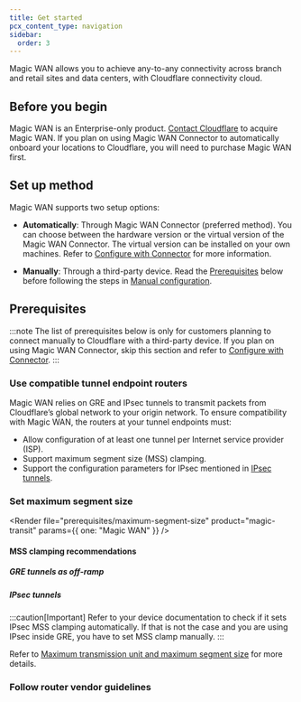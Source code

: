 ```yaml
---
title: Get started
pcx_content_type: navigation
sidebar:
  order: 3
---
```



Magic WAN allows you to achieve any-to-any connectivity across branch and retail sites and data centers, with Cloudflare connectivity cloud.

## Before you begin

Magic WAN is an Enterprise-only product. [Contact Cloudflare](https://www.cloudflare.com/magic-wan/) to acquire Magic WAN. If you plan on using Magic WAN Connector to automatically onboard your locations to Cloudflare, you will need to purchase Magic WAN first.

## Set up method

Magic WAN supports two setup options:

- **Automatically**: Through Magic WAN Connector (preferred method). You can
  choose between the hardware version or the virtual version of the Magic WAN
  Connector. The virtual version can be installed on your own machines. Refer to
  [Configure with Connector](/magic-wan/configuration/connector/) for more
  information.

- **Manually**: Through a third-party device. Read the
  [Prerequisites](#prerequisites) below before following the steps in [Manual
  configuration](/magic-wan/configuration/manually/).


## Prerequisites

:::note
The list of prerequisites below is only for customers planning to connect manually to Cloudflare with a third-party device. If you plan on using Magic WAN Connector, skip this section and refer to [Configure with Connector](/magic-wan/configuration/connector/).
:::

### Use compatible tunnel endpoint routers

Magic WAN relies on <GlossaryTooltip term="GRE tunnel" link="/magic-wan/reference/tunnels/">GRE</GlossaryTooltip> and <GlossaryTooltip term="IPsec tunnel" link="/magic-wan/reference/tunnels/#ipsec-tunnels">IPsec tunnels</GlossaryTooltip> to transmit packets from Cloudflare’s global network to your origin network. To ensure compatibility with Magic WAN, the routers at your tunnel endpoints must:

- Allow configuration of at least one tunnel per Internet service provider (ISP).
- Support <GlossaryTooltip term="maximum segment size (MSS)">maximum segment size (MSS)</GlossaryTooltip> clamping.
- Support the configuration parameters for IPsec mentioned in [IPsec tunnels](/magic-wan/reference/tunnels/#supported-configuration-parameters).

### Set maximum segment size

<Render
	file="prerequisites/maximum-segment-size"
	product="magic-transit"
	params={{ one: "Magic WAN" }}
/>
#### MSS clamping recommendations

##### GRE tunnels as off-ramp

<Render file="mtu-mss/mss-clamping-gre" />

##### IPsec tunnels

<Render file="mtu-mss/mss-clamping-ipsec" />

:::caution[Important]
Refer to your device documentation to check if it sets IPsec MSS clamping automatically. If that is not the case and you are using IPsec inside GRE, you have to set MSS clamp manually.
:::

Refer to [Maximum transmission unit and maximum segment size](/magic-wan/reference/mtu-mss/) for more details.

### Follow router vendor guidelines

<Render
	file="prerequisites/router-vendor-guidelines-mss-settings-origin"
	product="magic-transit"
/>
